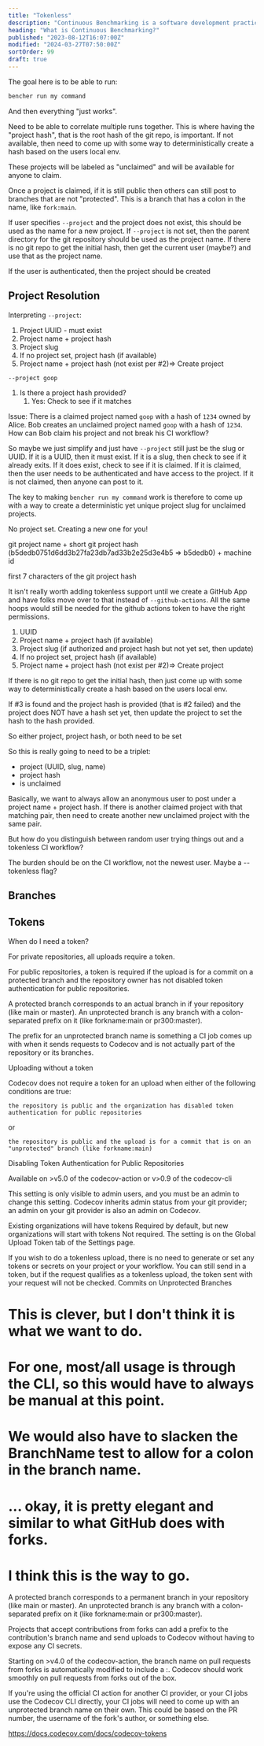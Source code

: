 ```yaml
---
title: "Tokenless"
description: "Continuous Benchmarking is a software development practice where members of a team benchmark their code frequently and catch performance regressions in CI"
heading: "What is Continuous Benchmarking?"
published: "2023-08-12T16:07:00Z"
modified: "2024-03-27T07:50:00Z"
sortOrder: 99
draft: true
---
```


The goal here is to be able to run:

```bash
bencher run my command
```

And then everything "just works".

Need to be able to correlate multiple runs together.
This is where having the "project hash", that is the root hash of the git repo, is important.
If not available, then need to come up with some way to deterministically create a hash based on the users local env.

These projects will be labeled as "unclaimed" and will be available for anyone to claim.

Once a project is claimed, if it is still public then others can still post to branches
that are not "protected". This is a branch that has a colon in the name, like `fork:main`.

If user specifies `--project` and the project does not exist,
this should be used as the name for a new project.
If `--project` is not set, then the parent directory for the git repository should be used as the project name.
If there is no git repo to get the initial hash, then get the current user (maybe?) and use that as the project name.

If the user is authenticated, then the project should be created 


## Project Resolution

Interpreting `--project`:

1. Project UUID - must exist
2. Project name + project hash
3. Project slug
4. If no project set, project hash (if available)
5. Project name + project hash (not exist per #2)=> Create project


`--project goop`

1. Is there a project hash provided?
   1. Yes: Check to see if it matches

Issue: There is a claimed project named `goop` with a hash of `1234` owned by Alice.
Bob creates an unclaimed project named `goop` with a hash of `1234`.
How can Bob claim his project and not break his CI workflow?


So maybe we just simplify and just have `--project` still just be the slug or UUID.
If it is a UUID, then it must exist.
If it is a slug, then check to see if it already exits.
If it does exist, check to see if it is claimed.
If it is claimed, then the user needs to be authenticated and have access to the project.
If it is not claimed, then anyone can post to it.

The key to making `bencher run my command` work is therefore to
come up with a way to create a deterministic yet unique project slug
for unclaimed projects.

No project set. Creating a new one for you!

git project name + short git project hash (b5dedb0751d6dd3b27fa23db7ad33b2e25d3e4b5 => b5dedb0) + machine id

first 7 characters of the git project hash

It isn't really worth adding tokenless support until we create a GitHub App
and have folks move over to that instead of `--github-actions`.
All the same hoops would still be needed for the github actions token to have the right permissions.


1. UUID
2. Project name + project hash (if available)
3. Project slug (if authorized and project hash but not yet set, then update)
4. If no project set, project hash (if available)
5. Project name + project hash (not exist per #2)=> Create project

If there is no git repo to get the initial hash, then just come up with some way to deterministically create a hash based on the users local env.

If #3 is found and the project hash is provided (that is #2 failed) and the project does NOT have a hash set yet, then update the project to set the hash to the hash provided.

So either project, project hash, or both need to be set

So this is really going to need to be a triplet:

- project (UUID, slug, name)
- project hash
- is unclaimed

Basically, we want to always allow an anonymous user to post under a project name + project hash. If there is another claimed project with that matching pair, then need to create another new unclaimed project with the same pair.

But how do you distinguish between random user trying things out and a tokenless CI workflow?

The burden should be on the CI workflow, not the newest user. Maybe a --tokenless flag?

## Branches



## Tokens

When do I need a token?

For private repositories, all uploads require a token.

For public repositories, a token is required if the upload is for a commit on a protected branch and the repository owner has not disabled token authentication for public repositories.

A protected branch corresponds to an actual branch in if your repository (like main or master). An unprotected branch is any branch with a colon-separated prefix on it (like forkname:main or pr300:master).

The prefix for an unprotected branch name is something a CI job comes up with when it sends requests to Codecov and is not actually part of the repository or its branches.

Uploading without a token

Codecov does not require a token for an upload when either of the following conditions are true:

    the repository is public and the organization has disabled token authentication for public repositories

or

    the repository is public and the upload is for a commit that is on an "unprotected" branch (like forkname:main)

Disabling Token Authentication for Public Repositories

Available on >v5.0 of the codecov-action or v>0.9 of the codecov-cli

This setting is only visible to admin users, and you must be an admin to change this setting. Codecov inherits admin status from your git provider; an admin on your git provider is also an admin on Codecov.

Existing organizations will have tokens Required by default, but new organizations will start with tokens Not required. The setting is on the Global Upload Token tab of the Settings page.

If you wish to do a tokenless upload, there is no need to generate or set any tokens or secrets on your project or your workflow. You can still send in a token, but if the request qualifies as a tokenless upload, the token sent with your request will not be checked.
Commits on Unprotected Branches

# This is clever, but I don't think it is what we want to do.
# For one, most/all usage is through the CLI, so this would have to always be manual at this point.
# We would also have to slacken the BranchName test to allow for a colon in the branch name.
# ... okay, it is pretty elegant and similar to what GitHub does with forks.
# I think this is the way to go.
A protected branch corresponds to a permanent branch in your repository (like main or master). An unprotected branch is any branch with a colon-separated prefix on it (like forkname:main or pr300:master).

Projects that accept contributions from forks can add a prefix to the contribution's branch name and send uploads to Codecov without having to expose any CI secrets.

Starting on >v4.0 of the codecov-action, the branch name on pull requests from forks is automatically modified to include a :. Codecov should work smoothly on pull requests from forks out of the box.

If you're using the official CI action for another CI provider, or your CI jobs use the Codecov CLI directly, your CI jobs will need to come up with an unprotected branch name on their own. This could be based on the PR number, the username of the fork's author, or something else.

https://docs.codecov.com/docs/codecov-tokens